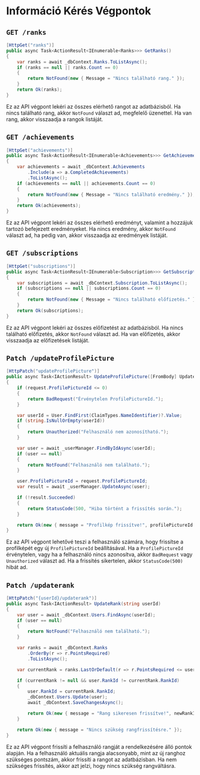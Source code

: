 # Információ Kérés Végpontok

## `GET /ranks`
```csharp
[HttpGet("ranks")]
public async Task<ActionResult<IEnumerable<Ranks>>> GetRanks()
{
    var ranks = await _dbContext.Ranks.ToListAsync();
    if (ranks == null || ranks.Count == 0)
    {
        return NotFound(new { Message = "Nincs található rang." });
    }
    return Ok(ranks);
}
```

Ez az API végpont lekéri az összes elérhető rangot az adatbázisból. Ha nincs található rang, akkor `NotFound` választ ad, megfelelő üzenettel. Ha van rang, akkor visszaadja a rangok listáját.

## `GET /achievements`
```csharp
[HttpGet("achievements")]
public async Task<ActionResult<IEnumerable<Achievements>>> GetAchievements()
{
    var achievements = await _dbContext.Achievements
        .Include(a => a.CompletedAchievements)
        .ToListAsync();
    if (achievements == null || achievements.Count == 0)
    {
        return NotFound(new { Message = "Nincs található eredmény." });
    }
    return Ok(achievements);
}
```

Ez az API végpont lekéri az összes elérhető eredményt, valamint a hozzájuk tartozó befejezett eredményeket. Ha nincs eredmény, akkor `NotFound` választ ad, ha pedig van, akkor visszaadja az eredmények listáját.

## `GET /subscriptions`
```csharp
[HttpGet("subscriptions")]
public async Task<ActionResult<IEnumerable<Subscription>>> GetSubscriptions()
{
    var subscriptions = await _dbContext.Subscription.ToListAsync();
    if (subscriptions == null || subscriptions.Count == 0)
    {
        return NotFound(new { Message = "Nincs található előfizetés." });
    }
    return Ok(subscriptions);
}
```

Ez az API végpont lekéri az összes előfizetést az adatbázisból. Ha nincs található előfizetés, akkor `NotFound` választ ad. Ha van előfizetés, akkor visszaadja az előfizetések listáját.

## `Patch /updateProfilePicture`
```csharp
[HttpPatch("updateProfilePicture")]
public async Task<IActionResult> UpdateProfilePicture([FromBody] UpdateProfilePictureDTO request)
{
    if (request.ProfilePictureId <= 0)
    {
        return BadRequest("Érvénytelen ProfilePictureId.");
    }

    var userId = User.FindFirst(ClaimTypes.NameIdentifier)?.Value;
    if (string.IsNullOrEmpty(userId))
    {
        return Unauthorized("Felhasználó nem azonosítható.");
    }

    var user = await _userManager.FindByIdAsync(userId);
    if (user == null)
    {
        return NotFound("Felhasználó nem található.");
    }

    user.ProfilePictureId = request.ProfilePictureId;
    var result = await _userManager.UpdateAsync(user);

    if (!result.Succeeded)
    {
        return StatusCode(500, "Hiba történt a frissítés során.");
    }

    return Ok(new { message = "Profilkép frissítve!", profilePictureId = user.ProfilePictureId });
}
```

Ez az API végpont lehetővé teszi a felhasználó számára, hogy frissítse a profilképét egy új `ProfilePictureId` beállításával. Ha a `ProfilePictureId` érvénytelen, vagy ha a felhasználó nincs azonosítva, akkor `BadRequest` vagy `Unauthorized` választ ad. Ha a frissítés sikertelen, akkor `StatusCode(500)` hibát ad.

## `Patch /updaterank`
```csharp
[HttpPatch("{userId}/updaterank")]
public async Task<IActionResult> UpdateRank(string userId)
{
    var user = await _dbContext.Users.FindAsync(userId);
    if (user == null)
    {
        return NotFound("Felhasználó nem található.");
    }

    var ranks = await _dbContext.Ranks
        .OrderBy(r => r.PointsRequired)
        .ToListAsync();

    var currentRank = ranks.LastOrDefault(r => r.PointsRequired <= user.RankPoints);

    if (currentRank != null && user.RankId != currentRank.RankId)
    {
        user.RankId = currentRank.RankId;
        _dbContext.Users.Update(user);
        await _dbContext.SaveChangesAsync();

        return Ok(new { message = "Rang sikeresen frissítve!", newRankId = currentRank.RankId });
    }

    return Ok(new { message = "Nincs szükség rangfrissítésre." });
}
```

Ez az API végpont frissíti a felhasználó rangját a rendelkezésére álló pontok alapján. Ha a felhasználó aktuális rangja alacsonyabb, mint az új ranghoz szükséges pontszám, akkor frissíti a rangot az adatbázisban. Ha nem szükséges frissítés, akkor azt jelzi, hogy nincs szükség rangváltásra.
